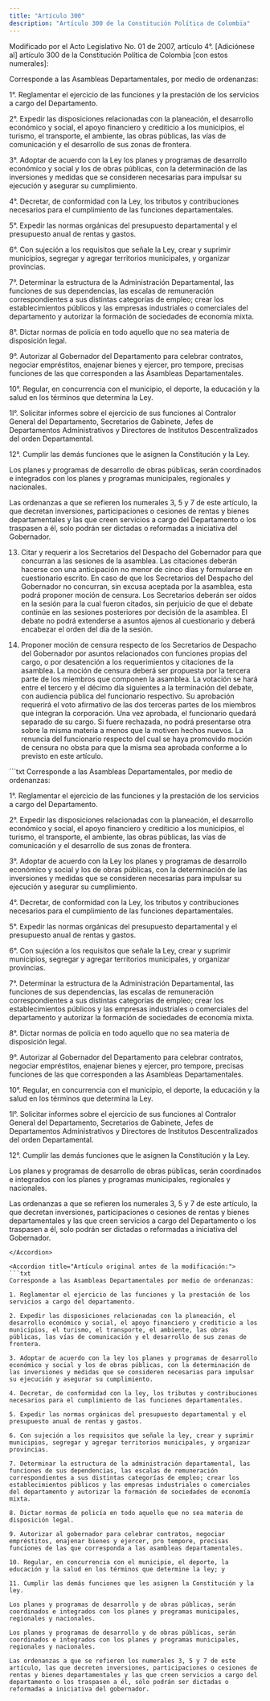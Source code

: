 ```yaml
---
title: "Artículo 300"
description: "Artículo 300 de la Constitución Política de Colombia"
---
```


<Warning> Modificado por el Acto Legislativo No. 01 de 2007, artículo 4°. [Adiciónese al] artículo 300 de la Constitución Política de Colombia [con estos numerales]: </Warning>

Corresponde a las Asambleas Departamentales, por medio de ordenanzas:

1°. Reglamentar el ejercicio de las funciones y la prestación de los servicios a cargo del Departamento.

2°. Expedir las disposiciones relacionadas con la planeación, el desarrollo económico y social, el apoyo financiero y crediticio a los municipios, el turismo, el transporte, el ambiente, las obras públicas, las vías de comunicación y el desarrollo de sus zonas de frontera.

3°. Adoptar de acuerdo con la Ley los planes y programas de desarrollo económico y social y los de obras públicas, con la determinación de las inversiones y medidas que se consideren necesarias para impulsar su ejecución y asegurar su cumplimiento.

4°. Decretar, de conformidad con la Ley, los tributos y contribuciones necesarios para el cumplimiento de las funciones departamentales.

5°. Expedir las normas orgánicas del presupuesto departamental y el presupuesto anual de rentas y gastos.

6°. Con sujeción a los requisitos que señale la Ley, crear y suprimir municipios, segregar y agregar territorios municipales, y organizar provincias.

7°. Determinar la estructura de la Administración Departamental, las funciones de sus dependencias, las escalas de remuneración correspondientes a sus distintas categorías de empleo; crear los establecimientos públicos y las empresas industriales o comerciales del departamento y autorizar la formación de sociedades de economía mixta.

8°. Dictar normas de policía en todo aquello que no sea materia de disposición legal.

9°. Autorizar al Gobernador del Departamento para celebrar contratos, negociar empréstitos, enajenar bienes y ejercer, pro tempore, precisas funciones de las que corresponden a las Asambleas Departamentales.

10°. Regular, en concurrencia con el municipio, el deporte, la educación y la salud en los términos que determina la Ley.

1l°. Solicitar informes sobre el ejercicio de sus funciones al Contralor General del Departamento, Secretarios de Gabinete, Jefes de Departamentos Administrativos y Directores de Institutos Descentralizados del orden Departamental.

12°. Cumplir las demás funciones que le asignen la Constitución y la Ley.

Los planes y programas de desarrollo de obras públicas, serán coordinados e integrados con los planes y programas municipales, regionales y nacionales.

Las ordenanzas a que se refieren los numerales 3, 5 y 7 de este artículo, la que decretan inversiones, participaciones o cesiones de rentas y bienes departamentales y las que creen servicios a cargo del Departamento o los traspasen a él, solo podrán ser dictadas o reformadas a iniciativa del Gobernador.

13. Citar y requerir a los Secretarios del Despacho del Gobernador para que concurran a las sesiones de la asamblea. Las citaciones deberán hacerse con una anticipación no menor de cinco días y formularse en cuestionario escrito. En caso de que los Secretarios del Despacho del Gobernador no concurran, sin excusa aceptada por la asamblea, esta podrá proponer moción de censura. Los Secretarios deberán ser oídos en la sesión para la cual fueron citados, sin perjuicio de que el debate continúe en las sesiones posteriores por decisión de la asamblea. El debate no podrá extenderse a asuntos ajenos al cuestionario y deberá encabezar el orden del día de la sesión.

14. Proponer moción de censura respecto de los Secretarios de Despacho del Gobernador por asuntos relacionados con funciones propias del cargo, o por desatención a los requerimientos y citaciones de la asamblea. La moción de censura deberá ser propuesta por la tercera parte de los miembros que componen la asamblea. La votación se hará entre el tercero y el décimo día siguientes a la terminación del debate, con audiencia pública del funcionario respectivo. Su aprobación requerirá el voto afirmativo de las dos terceras partes de los miembros que integran la corporación. Una vez aprobada, el funcionario quedará separado de su cargo. Si fuere rechazada, no podrá presentarse otra sobre la misma materia a menos que la motiven hechos nuevos. La renuncia del funcionario respecto del cual se haya promovido moción de censura no obsta para que la misma sea aprobada conforme a lo previsto en este artículo. 


<Accordion title="Artículo Modificado por el Acto Legislativo No. 01 de 1996, artículo 2°. El artículo 300 de la Constitución Política quedará así: ">
```txt
Corresponde a las Asambleas Departamentales, por medio de ordenanzas:

1°. Reglamentar el ejercicio de las funciones y la prestación de los servicios a cargo del Departamento.

2°. Expedir las disposiciones relacionadas con la planeación, el desarrollo económico y social, el apoyo financiero y crediticio a los municipios, el turismo, el transporte, el ambiente, las obras públicas, las vías de comunicación y el desarrollo de sus zonas de frontera.

3°. Adoptar de acuerdo con la Ley los planes y programas de desarrollo económico y social y los de obras públicas, con la determinación de las inversiones y medidas que se consideren necesarias para impulsar su ejecución y asegurar su cumplimiento.

4°. Decretar, de conformidad con la Ley, los tributos y contribuciones necesarios para el cumplimiento de las funciones departamentales.

5°. Expedir las normas orgánicas del presupuesto departamental y el presupuesto anual de rentas y gastos.

6°. Con sujeción a los requisitos que señale la Ley, crear y suprimir municipios, segregar y agregar territorios municipales, y organizar provincias.

7°. Determinar la estructura de la Administración Departamental, las funciones de sus dependencias, las escalas de remuneración correspondientes a sus distintas categorías de empleo; crear los establecimientos públicos y las empresas industriales o comerciales del departamento y autorizar la formación de sociedades de economía mixta.

8°. Dictar normas de policía en todo aquello que no sea materia de disposición legal.

9°. Autorizar al Gobernador del Departamento para celebrar contratos, negociar empréstitos, enajenar bienes y ejercer, pro tempore, precisas funciones de las que corresponden a las Asambleas Departamentales.

10°. Regular, en concurrencia con el municipio, el deporte, la educación y la salud en los términos que determina la Ley.

1l°. Solicitar informes sobre el ejercicio de sus funciones al Contralor General del Departamento, Secretarios de Gabinete, Jefes de Departamentos Administrativos y Directores de Institutos Descentralizados del orden Departamental.

12°. Cumplir las demás funciones que le asignen la Constitución y la Ley.

Los planes y programas de desarrollo de obras públicas, serán coordinados e integrados con los planes y programas municipales, regionales y nacionales.

Las ordenanzas a que se refieren los numerales 3, 5 y 7 de este artículo, la que decretan inversiones, participaciones o cesiones de rentas y bienes departamentales y las que creen servicios a cargo del Departamento o los traspasen a él, solo podrán ser dictadas o reformadas a iniciativa del Gobernador.

```
</Accordion>

<Accordion title="Artículo original antes de la modificación:">
```txt 
Corresponde a las Asambleas Departamentales por medio de ordenanzas:

1. Reglamentar el ejercicio de las funciones y la prestación de los servicios a cargo del departamento.

2. Expedir las disposiciones relacionadas con la planeación, el desarrollo económico y social, el apoyo financiero y crediticio a los municipios, el turismo, el transporte, el ambiente, las obras públicas, las vías de comunicación y el desarrollo de sus zonas de frontera.

3. Adoptar de acuerdo con la ley los planes y programas de desarrollo económico y social y los de obras públicas, con la determinación de las inversiones y medidas que se consideren necesarias para impulsar su ejecución y asegurar su cumplimiento.

4. Decretar, de conformidad con la ley, los tributos y contribuciones necesarios para el cumplimiento de las funciones departamentales.

5. Expedir las normas orgánicas del presupuesto departamental y el presupuesto anual de rentas y gastos.

6. Con sujeción a los requisitos que señale la ley, crear y suprimir municipios, segregar y agregar territorios municipales, y organizar provincias.

7. Determinar la estructura de la administración departamental, las funciones de sus dependencias, las escalas de remuneración correspondientes a sus distintas categorías de empleo; crear los establecimientos públicos y las empresas industriales o comerciales del departamento y autorizar la formación de sociedades de economía mixta.

8. Dictar normas de policía en todo aquello que no sea materia de disposición legal.

9. Autorizar al gobernador para celebrar contratos, negociar empréstitos, enajenar bienes y ejercer, pro tempore, precisas funciones de las que corresponda a las asambleas departamentales.

10. Regular, en concurrencia con el municipio, el deporte, la educación y la salud en los términos que determine la ley; y

11. Cumplir las demás funciones que les asignen la Constitución y la ley.

Los planes y programas de desarrollo y de obras públicas, serán coordinados e integrados con los planes y programas municipales, regionales y nacionales.

Los planes y programas de desarrollo y de obras públicas, serán coordinados e integrados con los planes y programas municipales, regionales y nacionales.

Las ordenanzas a que se refieren los numerales 3, 5 y 7 de este artículo, las que decreten inversiones, participaciones o cesiones de rentas y bienes departamentales y las que creen servicios a cargo del departamento o los traspasen a él, sólo podrán ser dictadas o reformadas a iniciativa del gobernador.
```
</Accordion>